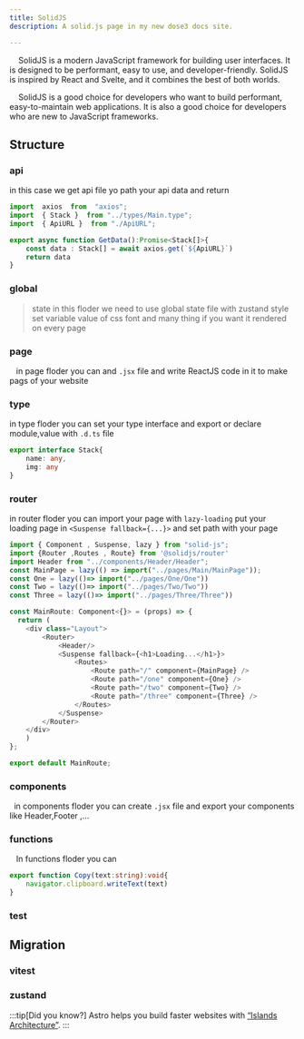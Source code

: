 ```yaml
---
title: SolidJS
description: A solid.js page in my new dose3 docs site.

---
```


&nbsp;&nbsp;&nbsp; SolidJS is a modern JavaScript framework for building user interfaces. It is designed to be performant, easy to use, and developer-friendly. SolidJS is inspired by React and Svelte, and it combines the best of both worlds.

&nbsp;&nbsp;&nbsp; SolidJS is a good choice for developers who want to build performant, easy-to-maintain web applications. It is also a good choice for developers who are new to JavaScript frameworks.

## Structure

### api
in this case we get api file yo path your api data and return
```ts
import  axios  from  "axios";
import  { Stack }  from "../types/Main.type";
import  { ApiURL }  from "./ApiURL";

export async function GetData():Promise<Stack[]>{
    const data : Stack[] = await axios.get(`${ApiURL}`)
    return data
}
```
### global
> state
>    in this floder we need to use global state file with zustand
> style
>   set variable value of css font and many thing if you want it rendered on every page
### page
&nbsp;&nbsp; in page floder you can  and `.jsx` file and write ReactJS code in it to make pags of your website

### type
in type floder you can set your type interface and export or declare module,value with `.d.ts` file
```ts
export interface Stack{ 
    name: any, 
    img: any 
}
```
### router
in router floder you can import your page with `lazy-loading` put your loading page in `<Suspense fallback={...}>` and set path with your page
```ts
import { Component , Suspense, lazy } from "solid-js";
import {Router ,Routes , Route} from '@solidjs/router'
import Header from "../components/Header/Header";
const MainPage = lazy(() => import("../pages/Main/MainPage"));
const One = lazy(()=> import("../pages/One/One"))
const Two = lazy(()=> import("../pages/Two/Two"))
const Three = lazy(()=> import("../pages/Three/Three"))

const MainRoute: Component<{}> = (props) => {
  return (
    <div class="Layout">
        <Router>
            <Header/>
            <Suspense fallback={<h1>Loading...</h1>}>
                <Routes>
                    <Route path="/" component={MainPage} />
                    <Route path="/one" component={One} />
                    <Route path="/two" component={Two} />
                    <Route path="/three" component={Three} />
                </Routes>
            </Suspense>
        </Router>
    </div>
    )
};

export default MainRoute;
```

### components
&nbsp;&nbsp;in components floder you can create `.jsx` file and export your components like Header,Footer ,...

### functions
&nbsp;&nbsp; In functions floder you can
```ts
export function Copy(text:string):void{
    navigator.clipboard.writeText(text)
}
```
### test
## Migration
### vitest
### zustand

:::tip[Did you know?]
Astro helps you build faster websites with [“Islands Architecture”](https://docs.astro.build/en/concepts/islands/).
:::
